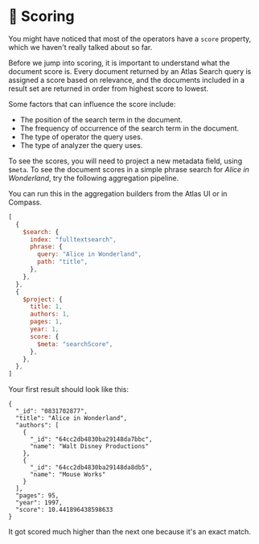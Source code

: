 # 📘 Scoring

You might have noticed that most of the operators have a `score` property, which we haven't really talked about so far.

Before we jump into scoring, it is important to understand what the document score is. Every document returned by an Atlas Search query is assigned a score based on relevance, and the documents included in a result set are returned in order from highest score to lowest.

Some factors that can influence the score include:
* The position of the search term in the document.
* The frequency of occurrence of the search term in the document.
* The type of operator the query uses.
* The type of analyzer the query uses.

To see the scores, you will need to project a new metadata field, using `$meta`. To see the document scores in a simple phrase search for _Alice in Wonderland_, try the following aggregation pipeline.

You can run this in the aggregation builders from the Atlas UI or in Compass.

```js
[
  {
    $search: {
      index: "fulltextsearch",
      phrase: {
        query: "Alice in Wonderland",
        path: "title",
      },
    },
  },
  {
    $project: {
      title: 1,
      authors: 1,
      pages: 1,
      year: 1,
      score: {
        $meta: "searchScore",
      },
    },
  },
]
```

Your first result should look like this:

```
{
  "_id": "0831702877",
  "title": "Alice in Wonderland",
  "authors": [
    {
      "_id": "64cc2db4830ba29148da7bbc",
      "name": "Walt Disney Productions"
    },
    {
      "_id": "64cc2db4830ba29148da8db5",
      "name": "Mouse Works"
    }
  ],
  "pages": 95,
  "year": 1997,
  "score": 10.441896438598633
}
```

It got scored much higher than the next one because it's an exact match.
